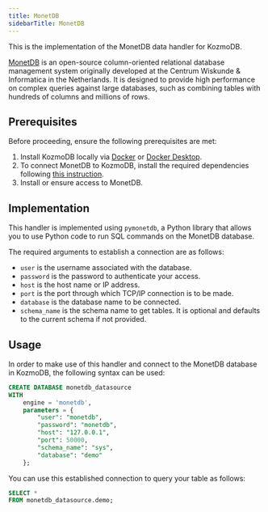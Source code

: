 ```yaml
---
title: MonetDB
sidebarTitle: MonetDB
---
```


This is the implementation of the MonetDB data handler for KozmoDB.

[MonetDB](https://www.monetdb.org/) is an open-source column-oriented relational database management system originally developed at the Centrum Wiskunde & Informatica in the Netherlands. It is designed to provide high performance on complex queries against large databases, such as combining tables with hundreds of columns and millions of rows.

## Prerequisites

Before proceeding, ensure the following prerequisites are met:

1. Install KozmoDB locally via [Docker](/setup/self-hosted/docker) or [Docker Desktop](/setup/self-hosted/docker-desktop).
2. To connect MonetDB to KozmoDB, install the required dependencies following [this instruction](/setup/self-hosted/docker#install-dependencies).
3. Install or ensure access to MonetDB.

## Implementation

This handler is implemented using `pymonetdb`, a Python library that allows you to use Python code to run SQL commands on the MonetDB database.

The required arguments to establish a connection are as follows:

* `user` is the username associated with the database.
* `password` is the password to authenticate your access.
* `host` is the host name or IP address.
* `port` is the port through which TCP/IP connection is to be made.
* `database` is the database name to be connected.
* `schema_name` is the schema name to get tables. It is optional and defaults to the current schema if not provided.

## Usage

In order to make use of this handler and connect to the MonetDB database in KozmoDB, the following syntax can be used:

```sql
CREATE DATABASE monetdb_datasource
WITH
    engine = 'monetdb',
    parameters = {
        "user": "monetdb",
        "password": "monetdb",
        "host": "127.0.0.1",
        "port": 50000,
        "schema_name": "sys",
        "database": "demo"
    };
```

You can use this established connection to query your table as follows:

```sql
SELECT *
FROM monetdb_datasource.demo;
```
